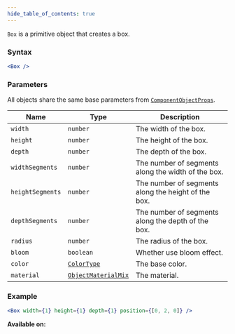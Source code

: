 ```yaml
---
hide_table_of_contents: true
---
```



`Box` is a primitive object that creates a box.

### Syntax

```jsx
<Box />
```

### Parameters

All objects share the same base parameters from [`ComponentObjectProps`](/sdk/types/ComponentObjectProps).

| Name             | Type                                                | Description                                         |
| ---------------- | --------------------------------------------------- | --------------------------------------------------- |
| `width`          | `number`                                            | The width of the box.                               |
| `height`         | `number`                                            | The height of the box.                              |
| `depth`          | `number`                                            | The depth of the box.                               |
| `widthSegments`  | `number`                                            | The number of segments along the width of the box.  |
| `heightSegments` | `number`                                            | The number of segments along the height of the box. |
| `depthSegments`  | `number`                                            | The number of segments along the depth of the box.  |
| `radius`         | `number`                                            | The radius of the box.                              |
| `bloom`          | `boolean`                                           | Whether use bloom effect.                           |
| `color`          | [`ColorType`](/sdk/types/ColorType)                 | The base color.                                     |
| `material`       | [`ObjectMaterialMix`](/sdk/types/ObjectMaterialMix) | The material.                                       |

### Example

```jsx
<Box width={1} height={1} depth={1} position={[0, 2, 0]} />
```

**Available on:** <ClientTag /> <ServerTag />

